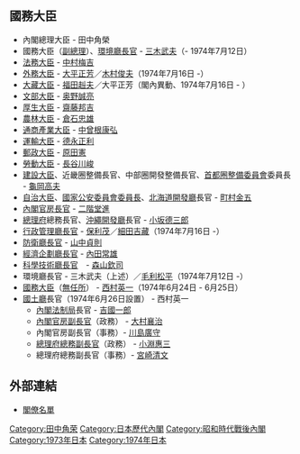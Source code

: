 {{日本内閣記事
|內閣名 = 第二次田中角榮第一次改造内閣
|假名 = だいにじたなかかくえいだいいちじかいぞうないかく
|羅馬字 = Dainiji Tanaka Kakuei Daiichi Kaizō Naikaku
|代數 = 65
|首相名 = 田中角榮
|前職 = 日本[[眾議院_(日本)|眾議院議員]]、[[自由民主黨總裁|自由民主黨總裁]]
|成立年 = 1973年
|成立月日 = 11月25日
|總辭年 = 1974年
|總辭月日 = 11月11日
|執政黨 = [[自由民主黨_(日本)|自由民主黨]]
|成員名單 = http://www.kantei.go.jp/jp/rekidai/kakuryo/65-1.html
|職務 = [[眾議院_(日本)|眾議院議員]]、[[自由民主黨總裁|自由民主黨總裁]]
|圖像 =[[File:Kakuei_Tanaka_Cabinet_19731125.jpg|250px]]
|圖像說明 =
}}

== 國務大臣 ==
* 內閣總理大臣 - 田中角榮
* 國務大臣（[[副總理_(日本)|副總理]]）、[[環境廳長官|環境廳長官]] - [[三木武夫|三木武夫]]（- 1974年7月12日）
* [[法務大臣|法務大臣]] - [[中村梅吉|中村梅吉]]
* [[外務大臣_(日本)|外務大臣]] - [[大平正芳|大平正芳]]／[[木村俊夫|木村俊夫]]（1974年7月16日 -） 
* [[大藏大臣|大藏大臣]] - [[福田赳夫|福田赳夫]]／大平正芳（閣內異動、1974年7月16日 - ） 
* [[文部大臣|文部大臣]] - [[奥野誠亮|奥野誠亮]] 
* [[厚生大臣|厚生大臣]] - [[齋藤邦吉|齋藤邦吉]]
* [[農林大臣|農林大臣]] - [[倉石忠雄|倉石忠雄]]
* [[通商產業大臣|通商產業大臣]] - [[中曾根康弘|中曾根康弘]]
* [[運輸大臣|運輸大臣]] - [[德永正利|德永正利]] 
* [[郵政大臣|郵政大臣]] - [[原田憲|原田憲]]
* [[勞動大臣|勞動大臣]] - [[長谷川峻|長谷川峻]] 
* [[建設大臣|建設大臣]]、近畿圈整備長官、中部圈開發整備長官、[[首都圈整備委員會|首都圈整備委員會]]委員長  - [[龜岡高夫|龜岡高夫]]
* [[自治大臣|自治大臣]]、[[國家公安委員會委員長|國家公安委員會委員長]]、[[北海道開發廳|北海道開發廳]]長官 - [[町村金五|町村金五]]
* [[內閣官房長官|內閣官房長官]] - [[二階堂進|二階堂進]] 
* [[總理府|總理府]]總務長官、[[沖繩開發廳|沖繩開發廳]]長官 - [[小坂德三郎|小坂德三郎]] 
* [[行政管理廳長官|行政管理廳長官]] - [[保利茂|保利茂]]／[[細田吉藏|細田吉藏]]（1974年7月16日 -） 
* [[防衛廳長官|防衛廳長官]] - [[山中貞則|山中貞則]]
* [[經濟企劃廳長官|經濟企劃廳長官]]  - [[內田常雄|內田常雄]]
* [[科學技術廳長官|科學技術廳長官]]　- [[森山欽司|森山欽司]]
* 環境廳長官 - 三木武夫（上述）／[[毛利松平|毛利松平]]（1974年7月12日 -）
* [[國務大臣|國務大臣]]（[[無任所大臣|無任所]]） - [[西村英一|西村英一]]（1974年6月24日 - 6月25日） 
* [[國土廳|國土廳]]長官（1974年6月26日設置） - 西村英一
**  [[內閣法制局|內閣法制局]]長官 - [[吉國一郎|吉國一郎]] 
**  [[內閣官房副長官|內閣官房副長官]]（政務） - [[大村襄治|大村襄治]]
**  內閣官房副長官（事務）- [[川島廣守|川島廣守]]
**  [[總理府總務副長官|總理府總務副長官]]（政務） - [[小淵惠三|小淵惠三]]
**  總理府總務副長官（事務）- [[宮崎清文|宮崎清文]]  

== 外部連結 ==
*[http://www.kantei.go.jp/jp/rekidai/kakuryo/65-1.html 閣僚名單]

{{第二次田中角榮內閣}}
{{日本歷代內閣|[[第二次田中角榮內閣|第二次田中角榮內閣]]|第二次田中角榮第一次改造內閣|1973年11月25日 - 1974年11月11日|[[第二次田中角榮內閣_(第二次改造)|第二次田中角榮第二次改造內閣]]}}

{{DEFAULTSORT:Tanaka Kakuei 2 改 1}}
[[Category:田中角荣|Category:田中角荣]]
[[Category:日本歷代內閣|Category:日本歷代內閣]]
[[Category:昭和時代戰後內閣|Category:昭和時代戰後內閣]]
[[Category:1973年日本|Category:1973年日本]]
[[Category:1974年日本|Category:1974年日本]]